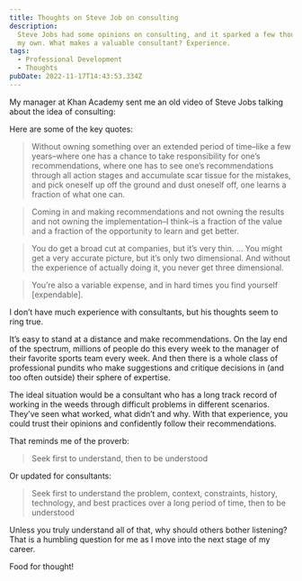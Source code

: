```yaml
---
title: Thoughts on Steve Job on consulting
description:
  Steve Jobs had some opinions on consulting, and it sparked a few thoughts of
  my own. What makes a valuable consultant? Experience.
tags:
  - Professional Development
  - Thoughts
pubDate: 2022-11-17T14:43:53.334Z
---
```



My manager at Khan Academy sent me an old video of Steve Jobs talking about the
idea of consulting:

<YouTube title="Steve Jobs on Consulting" url="https://www.youtube.com/watch?v=rp6_3UQLi2Y" />

Here are some of the key quotes:

> Without owning something over an extended period of time–like a few
> years–where one has a chance to take responsibility for one’s recommendations,
> where one has to see one’s recommendations through all action stages and
> accumulate scar tissue for the mistakes, and pick oneself up off the ground
> and dust oneself off, one learns a fraction of what one can.

> Coming in and making recommendations and not owning the results and not owning
> the implementation–I think–is a fraction of the value and a fraction of the
> opportunity to learn and get better.

> You do get a broad cut at companies, but it’s very thin. … You might get a
> very accurate picture, but it’s only two dimensional. And without the
> experience of actually doing it, you never get three dimensional.

> You’re also a variable expense, and in hard times you find yourself
> [expendable].

I don’t have much experience with consultants, but his thoughts seem to ring
true.

It’s easy to stand at a distance and make recommendations. On the lay end of the
spectrum, millions of people do this every week to the manager of their favorite
sports team every week. And then there is a whole class of professional pundits
who make suggestions and critique decisions in (and too often outside) their
sphere of expertise.

The ideal situation would be a consultant who has a long track record of working
in the weeds through difficult problems in different scenarios. They’ve seen
what worked, what didn’t and why. With that experience, you could trust their
opinions and confidently follow their recommendations.

That reminds me of the proverb:

> Seek first to understand, then to be understood

Or updated for consultants:

> Seek first to understand the problem, context, constraints, history,
> technology, and best practices over a long period of time, then to be
> understood

Unless you truly understand all of that, why should others bother listening?
That is a humbling question for me as I move into the next stage of my career.

Food for thought!
